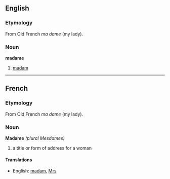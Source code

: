 ==English==

===Etymology===
From Old French ''ma dame'' (my lady).

===Noun===
'''madame'''
#[[madam]]


----

==French==

===Etymology===
From Old French ''ma dame'' (my lady).

===Noun===
'''Madame''' ''(plural Mesdames)''
#a title or form of address for a woman

====Translations====
*English: [[madam]], [[Mrs]]